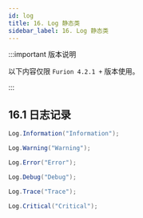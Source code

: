 ```yaml
---
id: log
title: 16. Log 静态类
sidebar_label: 16. Log 静态类
---
```


:::important 版本说明

以下内容仅限 `Furion 4.2.1 +` 版本使用。

:::

## 16.1 日志记录

```cs showLineNumbers
Log.Information("Information");

Log.Warning("Warning");

Log.Error("Error");

Log.Debug("Debug");

Log.Trace("Trace");

Log.Critical("Critical");
```


